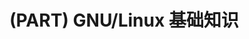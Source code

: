 \partquote{竹外桃花三两枝，春江水暖鸭先知}{苏轼}
\partintro{
GNU/Linux 领域也可以说是博大精深，仿佛一江春水，作为初入门庭的小白，暂且从命令行、文件系统、文本处理等方面试试水吧。待轻车熟路后，相信诸位一定能够如龙入海，纵横驰骋在这片快捷高效的领域里。
}
# (PART) GNU/Linux 基础知识 {#part:basic -}